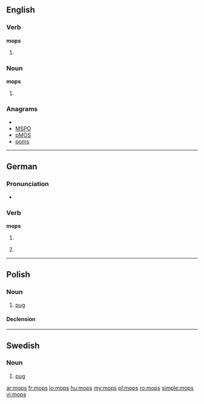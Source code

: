 {{also|Mops}}
==English==

===Verb===
'''mops'''

# {{third-person singular of|[[mop]]}}

===Noun===
'''mops'''

# {{plural of|[[mop]]}}

===Anagrams===
* {{alphagram|mops}}
* [[MSPO#English|MSPO]]
* [[pMOS#English|pMOS]]
* [[poms#English|poms]]

----

==German==

===Pronunciation===
* {{IPA|/mɔps/|lang=de}}

===Verb===
'''mops'''

# {{de-verb form of|mopsen|i|s}}
# {{colloquial}} {{de-verb form of|mopsen|1|s|g}}

----

==Polish==

===Noun===
{{infl|pl|noun|g=m}}

# [[pug]]

====Declension====
{{pl-decl-noun
|mops|mopsy
|mopsa|mopsów
|mopsowi|mopsom
|mopsa|mopsy
|mopsem|mopsami
|mopsie|mopsach
|mopsie|mopsy
}}

----

==Swedish==

===Noun===
{{infl|sv|noun|g=c}}

# [[pug]]

[[ar:mops]]
[[fr:mops]]
[[io:mops]]
[[hu:mops]]
[[my:mops]]
[[pl:mops]]
[[ro:mops]]
[[simple:mops]]
[[vi:mops]]